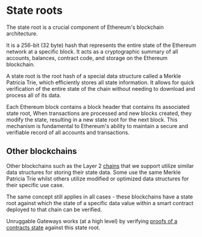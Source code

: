 # State roots

The state root is a crucial component of Ethereum's blockchain architecture.

It is a 256-bit (32 byte) hash that represents the entire state of the Ethereum network at a specific block. It acts as a cryptographic summary of all accounts, balances, contract code, and storage on the Ethereum blockchain.

A state root is the root hash of a special data structure called a Merkle Patricia Trie, which efficiently stores all state information. It allows for quick verification of the entire state of the chain without needing to download and process all of its data.

Each Ethereum block contains a block header that contains its associated state root, When transactions are processed and new blocks created, they modify the state, resulting in a new state root for the next block. This mechanism is fundamental to Ethereum's ability to maintain a secure and verifiable record of all accounts and transactions.

## Other blockchains

Other blockchains such as the Layer 2 [chains](/chains) that we support utilize similar data structures for storing their state data. Some use the same Merkle Patricia Trie whilst others utilize modified or optimized data structures for their specific use case.

The same concept still applies in all cases - these blockchains have a state root against which the state of a specific data value within a smart contract deployed to that chain can be verified.

Unruggable Gateways works (at a high level) by verifying [proofs of a contracts state](/fundamentals/what-is-an-inclusion-proof) against this state root.